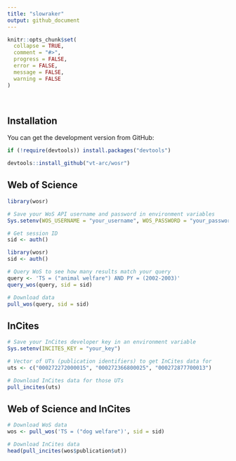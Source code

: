 ```yaml
---
title: "slowraker"
output: github_document
---
```


```r
knitr::opts_chunk$set(
  collapse = TRUE,
  comment = "#>",
  progress = FALSE,
  error = FALSE, 
  message = FALSE,
  warning = FALSE
)
```

<br>

## Installation

You can get the development version from GitHub:

```r
if (!require(devtools)) install.packages("devtools")

devtools::install_github("vt-arc/wosr")
```

## Web of Science

```r
library(wosr)

# Save your WoS API username and password in environment variables
Sys.setenv(WOS_USERNAME = "your_username", WOS_PASSWORD = "your_password")

# Get session ID
sid <- auth()
```

```r
library(wosr)
sid <- auth()
```

```r
# Query WoS to see how many results match your query
query <- 'TS = ("animal welfare") AND PY = (2002-2003)'
query_wos(query, sid = sid)
```

```r
# Download data
pull_wos(query, sid = sid)
```

## InCites

```r
# Save your InCites developer key in an environment variable
Sys.setenv(INCITES_KEY = "your_key")
```

```r
# Vector of UTs (publication identifiers) to get InCites data for
uts <- c("000272272000015", "000272366800025", "000272877700013")

# Download InCites data for those UTs
pull_incites(uts)
```

## Web of Science and InCites

```r
# Download WoS data
wos <- pull_wos('TS = ("dog welfare")', sid = sid)

# Download InCites data
head(pull_incites(wos$publication$ut))
```
